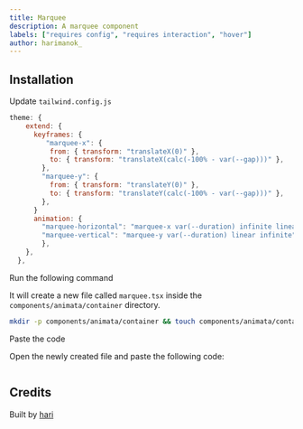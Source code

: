 ```yaml
---
title: Marquee
description: A marquee component
labels: ["requires config", "requires interaction", "hover"]
author: harimanok_
---
```


<ComponentPreview name="container-marquee--docs" />

## Installation

<Steps>

<Step>Update `tailwind.config.js`</Step>
```js
theme: {
    extend: {
      keyframes: {
         "marquee-x": {
          from: { transform: "translateX(0)" },
          to: { transform: "translateX(calc(-100% - var(--gap)))" },
        },
        "marquee-y": {
          from: { transform: "translateY(0)" },
          to: { transform: "translateY(calc(-100% - var(--gap)))" },
        },
      }
      animation: {
        "marquee-horizontal": "marquee-x var(--duration) infinite linear",
        "marquee-vertical": "marquee-y var(--duration) linear infinite",
        },
    },
  },
```

<Step>Run the following command</Step>

It will create a new file called `marquee.tsx` inside the `components/animata/container` directory.

```bash
mkdir -p components/animata/container && touch components/animata/container/marquee.tsx
```

<Step>Paste the code</Step>

Open the newly created file and paste the following code:

```jsx file=<rootDir>/animata/container/marquee.tsx

```

</Steps>

## Credits

Built by [hari](https://github.com/hari)
